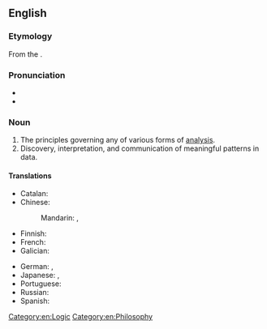 ==English==

===Etymology===
From the {{etyl|grc|en}} {{m|el|ἀναλυτικά||science of analysis}}.

===Pronunciation===
* {{IPA|en|/ænəˈlɪtɪks/}}
* {{hyph|en|an|a|lyt|ics}}

===Noun===
{{en-noun|-}}
{{wikipedia}}

# The principles governing any of various forms of [[analysis]].
# Discovery, interpretation, and communication of meaningful patterns in data.

====Translations====
{{trans-top|application of computer technology, operational research, and statistics to solve problems}}
* Catalan: {{t|ca|analítica|f}}
* Chinese:
*: Mandarin: {{t+|cmn|分析學|sc=Hani}}, {{t+|cmn|分析学|tr=fēnxīxué|sc=Hani}}
* Finnish: {{t|fi|analytiikka}}
* French: {{t+|fr|analytique|f}}
* Galician: {{t|gl|analítica|f}}
{{trans-mid}}
* German: {{t|de|Analytics|f}}, {{t+|de|Analytik|f}}
* Japanese: {{t|ja|分析論|tr=ぶんせきろん, bunsekiron|sc=Jpan}} {{qualifier|theory}}, {{t|ja|解析学|tr=かいせきがく, kaisekigaku|sc=Jpan}}
* Portuguese: {{t+|pt|análise|f}}
* Russian: {{t+|ru|анали́тика|f}}
* Spanish: {{t+|es|analítica|f}}
{{trans-bottom}}

[[Category:en:Logic]]
[[Category:en:Philosophy]]